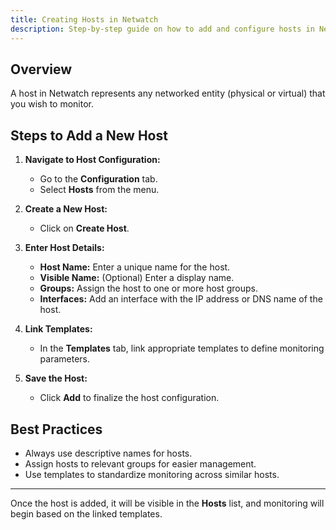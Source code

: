 ```yaml
---
title: Creating Hosts in Netwatch
description: Step-by-step guide on how to add and configure hosts in Netwatch.
---
```


## Overview
A host in Netwatch represents any networked entity (physical or virtual) that you wish to monitor.

## Steps to Add a New Host

1. **Navigate to Host Configuration:**
   - Go to the **Configuration** tab.
   - Select **Hosts** from the menu.

2. **Create a New Host:**
   - Click on **Create Host**.

3. **Enter Host Details:**
   - **Host Name:** Enter a unique name for the host.
   - **Visible Name:** (Optional) Enter a display name.
   - **Groups:** Assign the host to one or more host groups.
   - **Interfaces:** Add an interface with the IP address or DNS name of the host.

4. **Link Templates:**
   - In the **Templates** tab, link appropriate templates to define monitoring parameters.

5. **Save the Host:**
   - Click **Add** to finalize the host configuration.

## Best Practices
- Always use descriptive names for hosts.
- Assign hosts to relevant groups for easier management.
- Use templates to standardize monitoring across similar hosts.

---

Once the host is added, it will be visible in the **Hosts** list, and monitoring will begin based on the linked templates.
